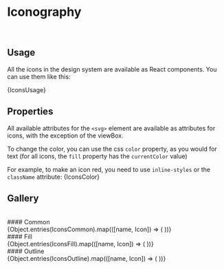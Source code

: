 
# Iconography

<br />

## Usage

All the icons in the design system are available as React components. You can use them like this:

<Markdown>{IconsUsage}</Markdown>

## Properties

All available attributes for the `<svg>` element are available as attributes for icons, with the exception of the viewBox.

To change the color, you can use the css `color` property, as you would for text (for all icons, the `fill` property has the `currentColor` value)

For example, to make an icon red, you need to use `inline-styles` or the `className` attribute:
<Markdown>{IconsColor}</Markdown>

## Gallery

<br />
#### Common
<br />
<IconGallery>
  {Object.entries(IconsCommon).map(([name, Icon]) => (
      <IconItem key={name} name={name}>
        <Icon />
      </IconItem>
  ))}
</IconGallery>
<br />
#### Fill
<br />
<IconGallery>
  {Object.entries(IconsFill).map(([name, Icon]) => (
      <IconItem key={name} name={name}>
        <Icon />
      </IconItem>
  ))}
</IconGallery>
<br />
#### Outline
<br />
<IconGallery>
  {Object.entries(IconsOutline).map(([name, Icon]) => (
      <IconItem key={name} name={name}>
        <Icon />
      </IconItem>
  ))}
</IconGallery>
